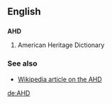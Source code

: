 ==English==
==={{initialism}}===
'''AHD'''

# American Heritage Dictionary

===See also===
*[[w:The American Heritage Dictionary of the English Language|Wikipedia article on the AHD]]

[[de:AHD]]